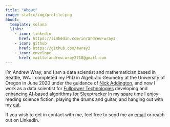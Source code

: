 ```yaml
---
title: "About"
image: static/img/profile.png
about:
  template: solana
  links:
    - icon: linkedin
      href: https://linkedin.com/in/andrew-wray3
    - icon: github
      href: https://github.com/awray3
    - icon: envelope
      href: mailto:andrew.wray2718@gmail.com
---
```


I'm Andrew Wray, and I am a data scientist and mathematician based in Seattle, WA. I completed my PhD
in Algebraic Geometry at the University of Oregon in June 2020 under the guidance of [Nick Addington](nick_webpage), and now I work
as a data scientist for [Fullpower Technologies][fullpower]
developing and enhancing AI-based algorithms for
[Sleeptracker][sleeptracker]
In my spare time I enjoy reading science fiction, playing the drums and guitar,
and hanging out with my [cat][cat].

If you wish to get in contact with me, feel free to send me an [email][contact] or reach out on LinkedIn.

[nick_webpage]: https://pages.uoregon.edu/adding/
[fullpower]: https://www.fullpower.com/
[sleeptracker]: https://www.sleeptracker.com/.
[cat]: static/img/chiyoh.png
[contact]: mailto:andrew.wray2718@gmail.com